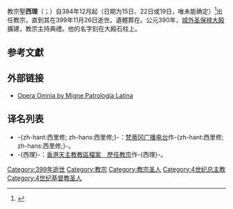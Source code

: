 {{refimprove|time=2019-09-08T17:01:29+00:00}}
{{expand|time=2018-10-17T14:19:12+00:00}}
{{NoteTA
|G1=Popes
}}
{{Infobox Christian leader
|type             = Pope
| honorific-prefix = 教宗
|name=聖西理<br>Sanctus Siricius PP.
|image=[[File:38-St.Siricius.jpg|250px]]
|caption = 位於[[城外聖保祿大殿|城外聖保祿大殿]]的教宗西理圖像
|birth_name=Siricius
|title=[[羅馬主教|羅馬主教]]
|term_start=384年12月15日/384年12月22日/384年12月29日
|term_end=399年11月26日（在位{{Age in years and days|384|12|15|399|11|26|age=no}}/{{Age in years and days|384|12|22|399|11|26|age=no}}/{{Age in years and days|384|12|29|399|11|26|age=no}}）
|predecessor=[[教宗达玛稣一世|教宗達甦一世]]
|successor=[[教宗亚纳大削一世|教宗達西一世]]
|birth_date=334年
|birth_place=[[羅馬帝國|羅馬帝國]][[羅馬|羅馬]]
|dead=dead
|death_date={{death date|399|11|26|mf=y}}
|death_place=（地點不詳）
}}

{{infobox popestyles
|papal name=Pope Siricius
|dipstyle=教宗閣下
|offstyle=教宗閣下
|relstyle=聖父
|deathstyle=[[基督教聖人|聖人]]
}}

教宗聖'''西理'''（{{lang-la|Sanctus Siricius PP.}}；{{bd|334年||399年|11月26日}}）自384年12月起（日期为15日、22日或19日，唯未能确定）<ref>{{cite web |title=Pontiffs |url=https://w2.vatican.va/content/vatican/en/holy-father.html |publisher=The Holy See |accessdate=2019-05-07 |archiveurl=https://web.archive.org/web/20190507180250/https://w2.vatican.va/content/vatican/en/holy-father.html |archivedate=2019-05-07 |language=en}}</ref>出任教宗，直到其在399年11月26日逝世。遺體葬在{{link-en|普利西拉陵墓|Catacomb of Priscilla}}。公元390年，[[城外圣保禄大殿|城外圣保禄大殿]]擴建，教宗主持典禮。他的名字刻在大殿石柱上。

== 参考文獻 ==
{{reflist}}

== 外部链接 ==
* [http://www.documentacatholicaomnia.eu/01_01_0384-0399-_Siricius,_Sanctus.html Opera Omnia by Migne Patrologia Latina] {{Wayback|url=http://www.documentacatholicaomnia.eu/01_01_0384-0399-_Siricius,_Sanctus.html |date=20090605230546 }}

== 译名列表 ==
* -{zh-hant:西里修; zh-hans:西里修;}-：[http://www.radiovaticana.org/cinesegb/santuari/37catacombe.html 梵蒂冈广播电台]{{dead link|date=2018年3月 |bot=InternetArchiveBot |fix-attempted=yes }}作-{zh-hant:西里修; zh-hans:西里修;}-。
* -{西理}-：[https://web.archive.org/web/20051023073732/http://archives.catholic.org.hk/popes/index.htm 香港天主教教區檔案　歷任教宗]作-{西理}-。

{{教宗|[[教宗达玛稣一世|教宗達甦一世]]|[[教宗亚纳大削一世|教宗達西一世]]|384年12月15日－399年11月26日<br />或<br />384年12月22日－399年11月26日<br />或<br />384年12月29日－399年11月26日}}

{{Popes}}
{{Catholicism}} 
{{天主教会史}}

{{天主教聖人}}
{{Authority control}}
{{DEFAULTSORT:Siricius}}
[[Category:399年逝世|Category:399年逝世]]
[[Category:教宗|Category:教宗]]
[[Category:教宗圣人|Category:教宗圣人]]
[[Category:4世纪总主教|Category:4世纪总主教]]
[[Category:4世纪基督教圣人|Category:4世纪基督教圣人]]